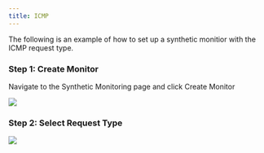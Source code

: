 ```yaml
---
title: ICMP
---
```


The following is an example of how to set up a synthetic monitior with the ICMP request type.

### Step 1: Create Monitor

Navigate to the Synthetic Monitoring page and click Create Monitor 

![](https://lh5.googleusercontent.com/uxO2bcG0kniHNGbpDQSIKW-5oNZmt5-UHxJyBUaYDEHpLUvRKhrUL0R3iH1zUQuDqmqbCP-dOIXP8GDz2cMMeSsHpq_SpS4_rdQSin-as8SqiwZWXUuvlYj3zlSXFVWssAS5u9s8VYFBjaz3uRT1Q54)

### Step 2: Select Request Type

![](https://lh7-us.googleusercontent.com/ky4e1WMwf4hbTgswB5b1f3pofPkKo1XVpmlmFrIr2G4yXYlREhIB-qZrYeYhqgW578jhAEmqknmb9aBIz9hInOxrXfT__ggevjFR3ksvu56ug0hInIQAQzjiYxoaF6u2AcU8TLrcjM4XTTK8S4k6LsU)